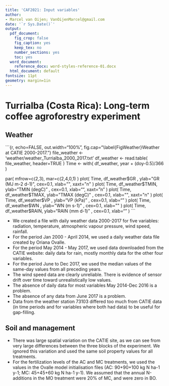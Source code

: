 ```yaml
---
title: 'CAF2021: Input variables'
author:
- Marcel van Oijen; VanOijenMarcel@gmail.com
date: '`r Sys.Date()`'
output:
  pdf_document:
    fig_crop: false
    fig_caption: yes
    keep_tex: no
    number_sections: yes
    toc: yes
  word_document:
    reference_docx: word-styles-reference-01.docx
  html_document: default
fontsize: 11pt
geometry: margin=1in
---
```


# Turrialba (Costa Rica): Long-term coffee agroforestry experiment

## Weather

```{r, echo=FALSE, out.width="100%", fig.cap="\\label{FigWeather}Weather at CATIE 2000-2017."}
  file_weather <- 'weather/weather_Turrialba_2000_2017.txt'
  df_weather   <- read.table( file_weather, header=TRUE )
  Time         <- with( df_weather, year + (doy-0.5)/366 )

  par( mfrow=c(2,3), mar=c(2,4,0,1) )
  plot( Time, df_weather$GR  , ylab="GR (MJ m-2 d-1)", cex=0.1, xlab="", xaxt="n" )
  plot( Time, df_weather$TMIN, ylab="TMIN (degC)"    , cex=0.1, xlab="", xaxt="n" )
  plot( Time, df_weather$TMAX, ylab="TMAX (degC)"    , cex=0.1, xlab="", xaxt="n" )
  plot( Time, df_weather$VP  , ylab="VP (kPa)"       , cex=0.1, xlab="" )
  plot( Time, df_weather$WN  , ylab="WN (m s-1)"     , cex=0.1, xlab="" )
  plot( Time, df_weather$RAIN, ylab="RAIN (mm d-1)"  , cex=0.1, xlab="" )
```

- We created a file with daily weather data 2000-2017 for five variables: radiation, temperature, atmospheric vapour pressure, wind speed, rainfall.
- For the period Jan 2000 - April 2014, we used a daily weather data file created by Oriana Ovalle.
- For the period May 2014 - May 2017, we used data downloaded from the CATIE website: daily data for rain, mostly monthly data for the other four variables.
- For the period June to Dec 2017, we used the median values of the same-day values from all preceding years.
- The wind speed data are clearly unreliable. There is evidence of sensor drift over time toward unrealistically low values.
- The absence of daily data for most variables May 2014-Dec 2016 is a problem.
- The absence of any data from June 2017 is a problem.
- Data from the weather station 73103 differed too much from CATIE data (in time periods and for variables where both had data) to be useful for gap-filling.

## Soil and management

- There was large spatial variation on the CATIE site, as we can see from very large differences between the three blocks of the experiment. We ignored this variation and used the same soil property values for all treatments.
- For the fertilization levels of the AC and MC treatments, we used the values in the Ovalle model initialisation files (AC: 90+90+100 kg N ha-1 y-1; MC: 45+45+60 kg N ha-1 y-1). We assumed that the annual N-additions in the MO treatment were 20% of MC, and were zero in BO.
